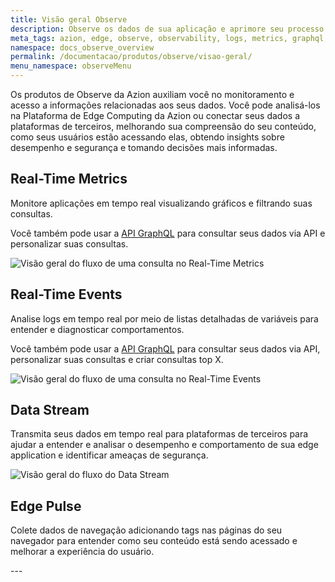 ```yaml
---
title: Visão geral Observe
description: Observe os dados de sua aplicação e aprimore seu processo de tomada de decisão.
meta_tags: azion, edge, observe, observability, logs, metrics, graphql, stream, navigation
namespace: docs_observe_overview
permalink: /documentacao/produtos/observe/visao-geral/
menu_namespace: observeMenu
---
```



Os produtos de Observe da Azion auxiliam você no monitoramento e acesso a informações relacionadas aos seus dados. Você pode analisá-los na Plataforma de Edge Computing da Azion ou conectar seus dados a plataformas de terceiros, melhorando sua compreensão do seu conteúdo, como seus usuários estão acessando elas, obtendo insights sobre desempenho e segurança e tomando decisões mais informadas.

## Real-Time Metrics

Monitore aplicações em tempo real visualizando gráficos e filtrando suas consultas.

Você também pode usar a [API GraphQL](/pt-br/documentacao/devtools/graphql-api/visao-geral/) para consultar seus dados via API e personalizar suas consultas.

![Visão geral do fluxo de uma consulta no Real-Time Metrics](/assets/docs/images/uploads/real-time-metrics-overview.png)

<LinkButton link="/pt-br/documentacao/produtos/observe/monitorar-aplicacoes/" label="ir para monitorar aplicações" severity="secondary" target="_blank" />

## Real-Time Events

Analise logs em tempo real por meio de listas detalhadas de variáveis para entender e diagnosticar comportamentos.

Você também pode usar a [API GraphQL](/pt-br/documentacao/devtools/graphql-api/visao-geral/) para consultar seus dados via API, personalizar suas consultas e criar consultas top X.

![Visão geral do fluxo de uma consulta no Real-Time Events](/assets//docs/images/uploads/real-time-events-overview.png)

<LinkButton link="/pt-br/documentacao/produtos/observe/analisar-logs/" label="ir para analisar logs" severity="secondary" target="_blank" />

## Data Stream

Transmita seus dados em tempo real para plataformas de terceiros para ajudar a entender e analisar o desempenho e comportamento de sua edge application e identificar ameaças de segurança.

![Visão geral do fluxo do Data Stream](/assets/docs/images/uploads/data-stream-overview.png)

<LinkButton link="/pt-br/documentacao/produtos/observe/transmitir-dados/" label="ir para transmitir dados" severity="secondary" target="_blank" />

## Edge Pulse

Colete dados de navegação adicionando tags nas páginas do seu navegador para entender como seu conteúdo está sendo acessado e melhorar a experiência do usuário.

<LinkButton link="/pt-br/documentacao/produtos/guias/observe/analisar-dados-navegacao/" label="ir coletar dados de navegação" severity="secondary" target="_blank" />
---

